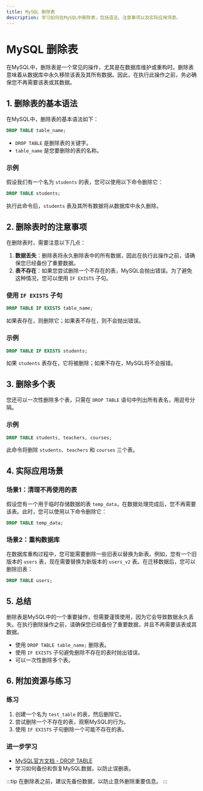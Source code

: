 ```yaml
---
title: MySQL 删除表
description: 学习如何在MySQL中删除表，包括语法、注意事项以及实际应用场景。
---
```


# MySQL 删除表

在MySQL中，删除表是一个常见的操作，尤其是在数据库维护或重构时。删除表意味着从数据库中永久移除该表及其所有数据。因此，在执行此操作之前，务必确保您不再需要该表或其数据。

## 1. 删除表的基本语法

在MySQL中，删除表的基本语法如下：

```sql
DROP TABLE table_name;
```

- `DROP TABLE` 是删除表的关键字。
- `table_name` 是您要删除的表的名称。

### 示例

假设我们有一个名为 `students` 的表，您可以使用以下命令删除它：

```sql
DROP TABLE students;
```

执行此命令后，`students` 表及其所有数据将从数据库中永久删除。

## 2. 删除表时的注意事项

在删除表时，需要注意以下几点：

1. **数据丢失**：删除表将永久删除表中的所有数据，因此在执行此操作之前，请确保您已经备份了重要数据。
2. **表不存在**：如果您尝试删除一个不存在的表，MySQL会抛出错误。为了避免这种情况，您可以使用 `IF EXISTS` 子句。

### 使用 `IF EXISTS` 子句

```sql
DROP TABLE IF EXISTS table_name;
```

如果表存在，则删除它；如果表不存在，则不会抛出错误。

### 示例

```sql
DROP TABLE IF EXISTS students;
```

如果 `students` 表存在，它将被删除；如果不存在，MySQL将不会报错。

## 3. 删除多个表

您还可以一次性删除多个表，只需在 `DROP TABLE` 语句中列出所有表名，用逗号分隔。

### 示例

```sql
DROP TABLE students, teachers, courses;
```

此命令将删除 `students`、`teachers` 和 `courses` 三个表。

## 4. 实际应用场景

### 场景1：清理不再使用的表

假设您有一个用于临时存储数据的表 `temp_data`，在数据处理完成后，您不再需要该表。此时，您可以使用以下命令删除它：

```sql
DROP TABLE temp_data;
```

### 场景2：重构数据库

在数据库重构过程中，您可能需要删除一些旧表以替换为新表。例如，您有一个旧版本的 `users` 表，现在需要替换为新版本的 `users_v2` 表。在迁移数据后，您可以删除旧表：

```sql
DROP TABLE users;
```

## 5. 总结

删除表是MySQL中的一个重要操作，但需要谨慎使用，因为它会导致数据永久丢失。在执行删除操作之前，请确保您已经备份了重要数据，并且不再需要该表或其数据。

- 使用 `DROP TABLE table_name;` 删除表。
- 使用 `IF EXISTS` 子句避免删除不存在的表时抛出错误。
- 可以一次性删除多个表。

## 6. 附加资源与练习

### 练习

1. 创建一个名为 `test_table` 的表，然后删除它。
2. 尝试删除一个不存在的表，观察MySQL的行为。
3. 使用 `IF EXISTS` 子句删除一个可能不存在的表。

### 进一步学习

- [MySQL官方文档 - DROP TABLE](https://dev.mysql.com/doc/refman/8.0/en/drop-table.html)
- 学习如何备份和恢复MySQL数据，以防止误删表。

:::tip
在删除表之前，建议先备份数据，以防止意外删除重要信息。
:::